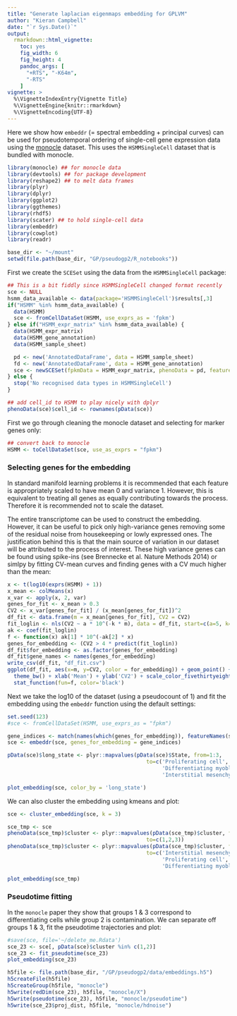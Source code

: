 ```yaml
---
title: "Generate laplacian eigenmaps embedding for GPLVM"
author: "Kieran Campbell"
date: "`r Sys.Date()`"
output: 
  rmarkdown::html_vignette:
    toc: yes
    fig_width: 6
    fig_height: 4
    pandoc_args: [
      "+RTS", "-K64m",
      "-RTS"
    ]
vignette: >
  %\VignetteIndexEntry{Vignette Title}
  %\VignetteEngine{knitr::rmarkdown}
  %\VignetteEncoding{UTF-8}
---
```


Here we show how `embeddr` (= spectral embedding + principal curves) can be used for pseudotemporal ordering of single-cell gene expression data using the [monocle](http://cole-trapnell-lab.github.io/monocle-release/) dataset. This uses the `HSMMSingleCell` dataset that is bundled with monocle.

```r
library(monocle) ## for monocle data
library(devtools) ## for package development
library(reshape2) ## to melt data frames
library(plyr) 
library(dplyr) 
library(ggplot2)
library(ggthemes)
library(rhdf5)
library(scater) ## to hold single-cell data
library(embeddr)
library(cowplot)
library(readr)

base_dir <- "~/mount"
setwd(file.path(base_dir, "GP/pseudogp2/R_notebooks"))
```


First we create the `SCESet` using the data from the `HSMMSingleCell` package:
```r
## This is a bit fiddly since HSMMSingleCell changed format recently
sce <- NULL
hsmm_data_available <- data(package='HSMMSingleCell')$results[,3]
if("HSMM" %in% hsmm_data_available) {
  data(HSMM)
  sce <- fromCellDataSet(HSMM, use_exprs_as = 'fpkm')
} else if("HSMM_expr_matrix" %in% hsmm_data_available) {
  data(HSMM_expr_matrix)
  data(HSMM_gene_annotation)
  data(HSMM_sample_sheet)

  pd <- new('AnnotatedDataFrame', data = HSMM_sample_sheet)
  fd <- new('AnnotatedDataFrame', data = HSMM_gene_annotation)
  sce <- newSCESet(fpkmData = HSMM_expr_matrix, phenoData = pd, featureData = fd)
} else {
  stop('No recognised data types in HSMMSingleCell')
}

## add cell_id to HSMM to play nicely with dplyr
phenoData(sce)$cell_id <- rownames(pData(sce))
```

First we go through cleaning the monocle dataset and selecting for marker genes only:

```r
## convert back to monocle
HSMM <- toCellDataSet(sce, use_as_exprs = "fpkm")
```


### Selecting genes for the embedding

In standard manifold learning problems it is recommended that each feature is appropriately scaled to have mean 0 and variance 1. However, this is equivalent to treating all genes as equally contributing towards the process. Therefore it is recommended not to scale the dataset.

The entire transcriptome can be used to construct the embedding. However, it can be useful to pick only high-variance genes removing some of the residual noise from housekeeping or lowly expressed ones. The justification behind this is that the main source of variation in our dataset will be attributed to the process of interest. These high variance genes can be found using spike-ins (see Brennecke et al. Nature Methods 2014) or simlpy by fitting CV-mean curves and finding genes with a CV much higher than the mean:
```r
x <- t(log10(exprs(HSMM) + 1))
x_mean <- colMeans(x)
x_var <- apply(x, 2, var)
genes_for_fit <- x_mean > 0.3
CV2 <- x_var[genes_for_fit] / (x_mean[genes_for_fit])^2
df_fit <- data.frame(m = x_mean[genes_for_fit], CV2 = CV2)
fit_loglin <- nls(CV2 ~ a * 10^(-k * m), data = df_fit, start=c(a=5, k=1)) 
ak <- coef(fit_loglin)
f <- function(x) ak[1] * 10^(-ak[2] * x) 
genes_for_embedding <- (CV2 > 4 * predict(fit_loglin))
df_fit$for_embedding <- as.factor(genes_for_embedding)
df_fit$gene_names <- names(genes_for_embedding)
write_csv(df_fit, "df_fit.csv")
ggplot(df_fit, aes(x=m, y=CV2, color = for_embedding)) + geom_point() +
  theme_bw() + xlab('Mean') + ylab('CV2') + scale_color_fivethirtyeight() +
  stat_function(fun=f, color='black')
```

Next we take the log10 of the dataset (using a pseudocount of 1) and fit the embedding using the `embeddr` function using the default settings:

```r
set.seed(123)
#sce <- fromCellDataSet(HSMM, use_exprs_as = "fpkm")

gene_indices <- match(names(which(genes_for_embedding)), featureNames(sce))
sce <- embeddr(sce, genes_for_embedding = gene_indices)

pData(sce)$long_state <- plyr::mapvalues(pData(sce)$State, from=1:3,
                                            to=c('Proliferating cell',
                                                 'Differentiating myoblast',
                                                 'Interstitial mesenchymal cell'))

plot_embedding(sce, color_by = 'long_state')
```


We can also cluster the embedding using kmeans and plot:
```r
sce <- cluster_embedding(sce, k = 3)

sce_tmp <- sce
phenoData(sce_tmp)$cluster <- plyr::mapvalues(pData(sce_tmp)$cluster, from=c(3, 1, 2),
                                            to=c(1,2,3))
phenoData(sce_tmp)$cluster <- plyr::mapvalues(pData(sce_tmp)$cluster, from=1:3,
                                            to=c('Interstitial mesenchymal cell',
                                                 'Proliferating cell',
                                                 'Differentiating myoblast'))

plot_embedding(sce_tmp)
```


### Pseudotime fitting
In the `monocle` paper they show that groups 1 & 3 correspond to differentiating cells while group 2 is contamination. We can separate off groups 1 & 3, fit the pseudotime trajectories and plot:

```r
#save(sce, file='~/delete_me.Rdata')
sce_23 <- sce[, pData(sce)$cluster %in% c(1,2)]
sce_23 <- fit_pseudotime(sce_23)
plot_embedding(sce_23)

```

```r
h5file <- file.path(base_dir, "/GP/pseudogp2/data/embeddings.h5")
h5createFile(h5file)
h5createGroup(h5file, "monocle")
h5write(redDim(sce_23), h5file, "monocle/X")
h5write(pseudotime(sce_23), h5file, "monocle/pseudotime")
h5write(sce_23$proj_dist, h5file, "monocle/hdnoise")
```
  
  
